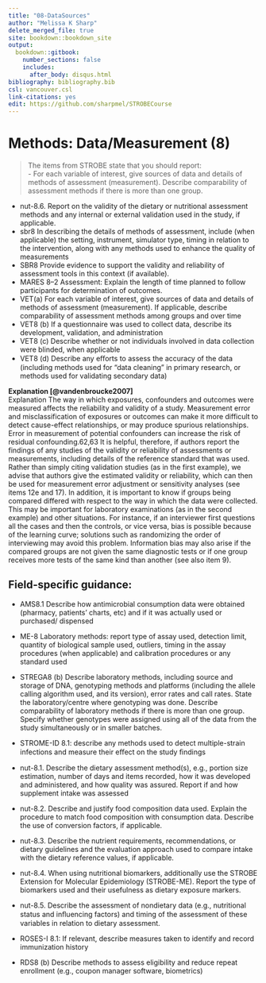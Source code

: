 ---
title: "08-DataSources"
author: "Melissa K Sharp"
delete_merged_file: true
site: bookdown::bookdown_site
output:
  bookdown::gitbook:
    number_sections: false 
    includes: 
      after_body: disqus.html
bibliography: bibliography.bib
csl: vancouver.csl
link-citations: yes
edit: https://github.com/sharpmel/STROBECourse
---

# Methods: Data/Measurement (8)  
> The items from STROBE state that you should report:  
-	For each variable of interest, give sources of data and details of methods of assessment (measurement). Describe comparability of assessment methods if there is more than one group.   

-	nut-8.6. Report on the validity of the dietary or nutritional assessment methods and any internal or external validation used in the study, if applicable.  
-	sbr8 In describing the details of methods of assessment, include (when applicable) the setting, instrument, simulator type, timing in relation to the intervention, along with any methods used to enhance the quality of measurements   
-	SBR8 Provide evidence to support the validity and reliability of assessment tools in this context (if available).  
-	MARES 8–2 Assessment: Explain the length of time planned to follow participants for determination of outcomes.  
-	VET(a) For each variable of interest, give sources of data and details of methods of assessment (measurement). If applicable, describe comparability of assessment methods among groups and over time  
-	VET8 (b) If a questionnaire was used to collect data, describe its development, validation, and administration  
-	VET8 (c) Describe whether or not individuals involved in data collection were blinded, when applicable  
-	VET8 (d) Describe any eﬀorts to assess the accuracy of the data (including methods used for “data cleaning” in primary research, or methods used for validating secondary data)  

**Explanation [@vandenbroucke2007]**</br>
Explanation
The way in which exposures, confounders and outcomes
were measured affects the reliability and validity of a
study. Measurement error and misclassification of exposures
or outcomes can make it more difficult to detect cause-effect
relationships, or may produce spurious relationships. Error in
measurement of potential confounders can increase the risk of
residual confounding.62,63 It is helpful, therefore, if authors
report the findings of any studies of the validity or reliability
of assessments or measurements, including details of the
reference standard that was used. Rather than simply citing
validation studies (as in the first example), we advise that
authors give the estimated validity or reliability, which can
then be used for measurement error adjustment or sensitivity
analyses (see items 12e and 17).
In addition, it is important to know if groups being
compared differed with respect to the way in which the data
were collected. This may be important for laboratory examinations
(as in the second example) and other situations. For
instance, if an interviewer first questions all the cases and
then the controls, or vice versa, bias is possible because of the
learning curve; solutions such as randomizing the order of
interviewing may avoid this problem. Information bias may
also arise if the compared groups are not given the same
diagnostic tests or if one group receives more tests of the
same kind than another (see also item 9).


<h2> Field-specific guidance:</h2>
-	AMS8.1 Describe how antimicrobial consumption data were obtained (pharmacy, patients’ charts, etc) and if it was actually used or purchased/ dispensed  

-	ME-8 Laboratory methods: report type of assay used, detection limit, quantity of biological sample used, outliers, timing in the assay procedures (when applicable) and calibration procedures or any standard used  

-	STREGA8 (b) Describe laboratory methods, including source and storage of DNA, genotyping methods and platforms (including the allele calling algorithm used, and its version), error rates and call rates.  State the laboratory/centre where genotyping was done. Describe comparability of laboratory methods if there is more than one group. Specify whether genotypes were assigned using all of the data from the study simultaneously or in smaller batches.  

-	STROME-ID 8.1: describe any methods used to detect multiple-strain infections and measure their eﬀect on the study ﬁndings  

-	nut-8.1. Describe the dietary assessment method(s), e.g., portion size estimation, number of days and items recorded, how it was developed and administered, and how quality was assured. Report if and how supplement intake was assessed  
-	nut-8.2. Describe and justify food composition data used. Explain the procedure to match food composition with consumption data. Describe the use of conversion factors, if applicable.  
-	nut-8.3. Describe the nutrient requirements, recommendations, or dietary guidelines and the evaluation approach used to compare intake with the dietary reference values, if applicable.  
-	nut-8.4. When using nutritional biomarkers, additionally use the STROBE Extension for Molecular Epidemiology (STROBE-ME). Report the type of biomarkers used and their usefulness as dietary exposure markers.  
-	nut-8.5. Describe the assessment of nondietary data (e.g., nutritional status and inﬂuencing factors) and timing of the assessment of these variables in relation to dietary assessment.  

-	ROSES-I 8.1: If relevant, describe measures taken to identify and record immunization history  

-	RDS8 (b) Describe methods to assess eligibility and reduce repeat enrollment (e.g., coupon manager software, biometrics)  